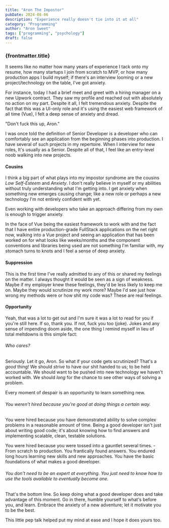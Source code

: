 ```yaml
---
title: "Aron The Impostor"
pubDate: 2024-08-06
description: "Experience really doesn't tie into it at all"
category: "Programming"
author: "Aron Sweet"
tags: ["programming", "psychology"]
draft: false
---
```



### {frontmatter.title}

It seems like no matter how many years of experience I tack onto my resume, how many startups I join from scratch to MVP, or how many production apps I build myself; if there's an interview looming or a new project/technology on the table, I've got anxiety.

For instance, today I had a brief meet and greet with a hiring manager on a new Upwork contract. They saw my profile and reached out with absolutely no action on my part. Despite it all, I felt tremendous anxiety. Despite the fact that this was a UI-only role and it's using the easiest web framework of all time (Vue), I felt a deep sense of anxiety and dread.

"Don't fuck this up, Aron."

I was once told the definition of Senior Developer is a developer who can comfortably see an application from the beginning phases into production. I have several of such projects in my repertoire. When I interview for new roles, It's usually as a Senior. Despite all of that, I feel like an entry-level noob walking into new projects.

#### Cousins

I think a big part of what plays into my impostor syndrome are the cousins _Low Self-Esteem_ and _Anxiety_. I don't really believe in myself or my abilities without truly understanding what I'm getting into. I get anxiety when something new emerges causing change; like a new role or perhaps a new technology I'm not entirely confident with yet.

Even working with developers who take an approach differing from my own is enough to trigger anxiety.

In the face of Vue being the easiest framework to work with and the fact that I have entire production-grade FullStack applications on the net right now, walking into a Vue project and seeing an application that has been worked on for what looks like weeks/months and the component conventions and libraries being used are not something I'm familiar with, my stomach turns to knots and I feel a sense of deep anxiety.

#### Suppression

This is the first time I've really admitted to any of this or shared my feelings on the matter. I always thought it would be seen as a sign of weakness. Maybe if my employer knew these feelings, they'd be less likely to keep me on. Maybe they would scrutinize my work more? Maybe I'd see just how wrong my methods were or how shit my code was? These are real feelings.

#### Opportunity

Yeah, that was a lot to get out and I'm sure it was a lot to read for you if you're still here. If so, thank you. If not, fuck you too (joke). Jokes and any sense of impending doom aside, the one thing I remind myself in lieu of total meltdowns is this simple fact:

###### Who cares?

Seriously. Let it go, Aron. So what if your code gets scrutinized? That's a _good_ thing! We should _strive_ to have our shit handed to us; to be held accountable. We should want to be pushed into new technology we haven't worked with. We should _long_ for the chance to see other ways of solving a problem.

Every moment of despair is an opportunity to learn something new.

###### You weren't hired because you're good at doing things a certain way.

You were hired because you have demonstrated ability to solve complex problems in a reasonable amount of time. Being a good developer isn't just about writing good code; it's about knowing how to find answers and implementing scalable, clean, testable solutions.

You were hired because you were tossed into a gauntlet several times. -From scratch to production. You frantically found answers. You endured long hours learning new skills and new approaches. You have the basic foundations of what makes a good developer.

###### You don't need to be an expert at everything. You just need to know how to use the tools available to eventually become one.

That's the bottom line. So keep doing what a good developer does and take advantage of this moment. Go in there, humble yourself to what's before you, and learn. Embrace the anxiety of a new adventure; let it motivate you to be the best.

This little pep talk helped put my mind at ease and I hope it does yours too.

